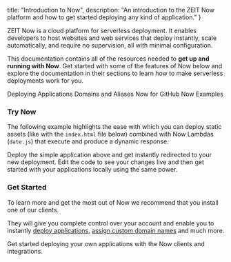 
  title: "Introduction to Now",
  description: "An introduction to the ZEIT Now platform and how to get started deploying any kind of application."
}

ZEIT Now is a cloud platform for serverless deployment. It enables developers to host websites and web services that deploy instantly, scale automatically, and require no supervision, all with minimal configuration.

This documentation contains all of the resources needed to **get up and running with Now**. Get started with some of the features of Now below and explore the documentation in their sections to learn how to make serverless deployments work for you.

<SectionButtons>
  <SectionButton href="/docs/v2/deployments/basics">Deploying Applications</SectionButton>
  <SectionButton href="/docs/v2/domains-and-aliases/adding-a-domain">Domains and Aliases</SectionButton>
  <SectionButton href="/docs/v2/integrations/now-for-github">Now for GitHub</SectionButton>
  <SectionButton href="/examples">Now Examples</SectionButton>
</SectionButtons>

### Try Now
The following example highlights the ease with which you can deploy static assets (like with the `index.html` file below) combined with Now Lambdas (`date.js`) that execute and produce a dynamic response.

<Introduction />

Deploy the simple application above and get instantly redirected to your new deployment. Edit the code to see your changes live and then get started with your applications locally using the same power.

### Get Started
To learn more and get the most out of Now we recommend that you install one of our clients.

They will give you complete control over your account and enable you to instantly [deploy applications](/docs/v2/deployments/basics), [assign custom domain names](/docs/v2/domains-and-aliases/aliasing-a-deployment) and much more.

<Card title="Read Next: Install" href="/docs/v2/getting-started/installation">
Get started deploying your own applications with the Now clients and integrations.
</Card>

